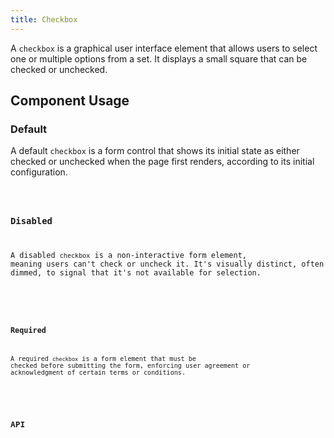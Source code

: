 ```yaml
---
title: Checkbox
---
```


A `checkbox` is a graphical user interface element that allows users to select one or multiple options from a set. It displays a small square that can be checked or unchecked.





## Component Usage
### Default

A default `checkbox` is a form control that shows its initial state as either checked or unchecked when the page first renders, according to its initial configuration.

<SCheckbox client:only="vue" />
<Code code={SCheckboxRaw} lang="vue" title="default.vue" />

### Disabled

A disabled `checkbox` is a non-interactive form element, meaning users can't check or uncheck it. It's visually distinct, often dimmed, to signal that it's not available for selection.

<SCheckboxDisabled client:only="vue" />
<Code code={SCheckboxDisabledRaw} lang="vue" title="disabled.vue" />

### Required

A required `checkbox` is a form element that must be checked before submitting the form, enforcing user agreement or acknowledgment of certain terms or conditions.

<SCheckboxRequired client:only="vue"/>
<Code code={SCheckboxRequiredRaw} lang="vue" title="required.vue" />

## API
<Tabs>
    <TabItem label="Properties">
        <ApiProperties client:only="vue" />
    </TabItem>
    <TabItem label="Slots">
        <ApiSlots client:only="vue" />
    </TabItem>
    <TabItem label="Events">
        <ApiEvents client:only="vue" />
    </TabItem>
    <TabItem label="Methods">
        <ApiMethods client:only="vue" />
    </TabItem>
</Tabs>